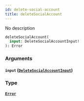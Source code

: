 ```yaml
---
id: delete-social-account
title: deleteSocialAccount
---
```



No description

```graphql
deleteSocialAccount(
  input: DeleteSocialAccountInput!
): Error
```


### Arguments

#### `input` ([`DeleteSocialAccountInput`](../../references/inputs/delete-social-account-input))




### Type

#### [`Error`](../../references/objects/error) 






